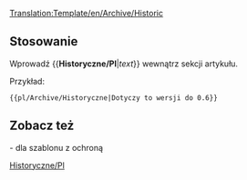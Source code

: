 <noinclude>[[Translation:Template/en/Archive/Historic]]</noinclude><includeonly>{{en/Ambox| type  = content
| text  = <strong>Historyczna zawartość</strong><br/>Ta strona lub sekcja zawiera treści, które nie są już istotne dla bieżącej wersji OpenTTD. Zachowaj go nienaruszony, ponieważ pokazuje on część historii tej wiki jako dokumentację.<br/>
{{{1|}}}
}}</includeonly><noinclude>

==Stosowanie==
Wprowadź <nowiki>{{</nowiki>'''Historyczne/Pl'''|''text''<nowiki>}}</nowiki> wewnątrz sekcji artykułu.

Przykład:
<pre>{{pl/Archive/Historyczne|Dotyczy to wersji do 0.6}}</pre>
{{pl/Archive/Historyczne|Dotyczy to wersji do 0.6}}
==Zobacz też==
{{en/S|Historical}}- dla szablonu z ochroną

<!--[[Category:templates|Historic]][[Category:Message boxes|Historic]]-->[[Category:pl/Community/InfoBox|Historyczne/Pl]]</noinclude>